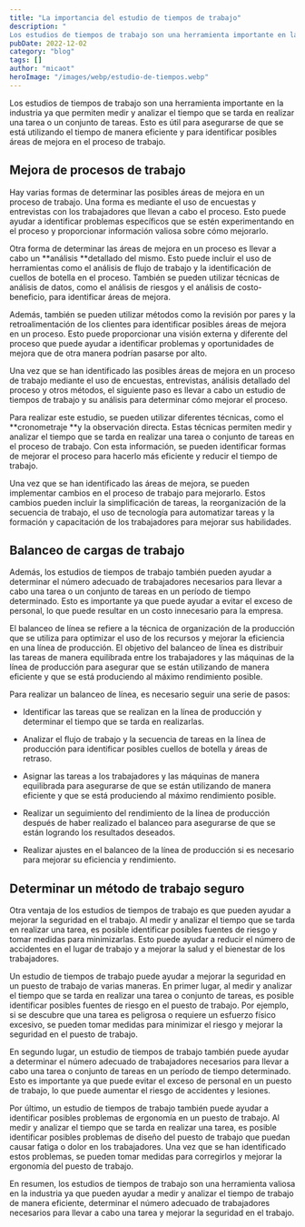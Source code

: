 ```yaml
---
title: "La importancia del estudio de tiempos de trabajo"
description: "
Los estudios de tiempos de trabajo son una herramienta importante en la industria ya que permiten medir y analizar el tiempo que se tarda en realizar..."
pubDate: 2022-12-02
category: "blog"
tags: []
author: "micaot"
heroImage: "/images/webp/estudio-de-tiempos.webp"
---
```


Los estudios de tiempos de trabajo son una herramienta importante en la industria ya que permiten medir y analizar el tiempo que se tarda en realizar una tarea o un conjunto de tareas. Esto es útil para asegurarse de que se está utilizando el tiempo de manera eficiente y para identificar posibles áreas de mejora en el proceso de trabajo.

## Mejora de procesos de trabajo

Hay varias formas de determinar las posibles áreas de mejora en un proceso de trabajo. Una forma es mediante el uso de encuestas y entrevistas con los trabajadores que llevan a cabo el proceso. Esto puede ayudar a identificar problemas específicos que se estén experimentando en el proceso y proporcionar información valiosa sobre cómo mejorarlo.

Otra forma de determinar las áreas de mejora en un proceso es llevar a cabo un **análisis **detallado del mismo. Esto puede incluir el uso de herramientas como el análisis de flujo de trabajo y la identificación de cuellos de botella en el proceso. También se pueden utilizar técnicas de análisis de datos, como el análisis de riesgos y el análisis de costo-beneficio, para identificar áreas de mejora.

Además, también se pueden utilizar métodos como la revisión por pares y la retroalimentación de los clientes para identificar posibles áreas de mejora en un proceso. Esto puede proporcionar una visión externa y diferente del proceso que puede ayudar a identificar problemas y oportunidades de mejora que de otra manera podrían pasarse por alto.

Una vez que se han identificado las posibles áreas de mejora en un proceso de trabajo mediante el uso de encuestas, entrevistas, análisis detallado del proceso y otros métodos, el siguiente paso es llevar a cabo un estudio de tiempos de trabajo y su análisis para determinar cómo mejorar el proceso.

Para realizar este estudio, se pueden utilizar diferentes técnicas, como el **cronometraje **y la observación directa. Estas técnicas permiten medir y analizar el tiempo que se tarda en realizar una tarea o conjunto de tareas en el proceso de trabajo. Con esta información, se pueden identificar formas de mejorar el proceso para hacerlo más eficiente y reducir el tiempo de trabajo.

Una vez que se han identificado las áreas de mejora, se pueden implementar cambios en el proceso de trabajo para mejorarlo. Estos cambios pueden incluir la simplificación de tareas, la reorganización de la secuencia de trabajo, el uso de tecnología para automatizar tareas y la formación y capacitación de los trabajadores para mejorar sus habilidades.

## Balanceo de cargas de trabajo

Además, los estudios de tiempos de trabajo también pueden ayudar a determinar el número adecuado de trabajadores necesarios para llevar a cabo una tarea o un conjunto de tareas en un período de tiempo determinado. Esto es importante ya que puede ayudar a evitar el exceso de personal, lo que puede resultar en un costo innecesario para la empresa.

El balanceo de línea se refiere a la técnica de organización de la producción que se utiliza para optimizar el uso de los recursos y mejorar la eficiencia en una línea de producción. El objetivo del balanceo de línea es distribuir las tareas de manera equilibrada entre los trabajadores y las máquinas de la línea de producción para asegurar que se están utilizando de manera eficiente y que se está produciendo al máximo rendimiento posible.

Para realizar un balanceo de línea, es necesario seguir una serie de pasos:

- Identificar las tareas que se realizan en la línea de producción y determinar el tiempo que se tarda en realizarlas.

- Analizar el flujo de trabajo y la secuencia de tareas en la línea de producción para identificar posibles cuellos de botella y áreas de retraso.

- Asignar las tareas a los trabajadores y las máquinas de manera equilibrada para asegurarse de que se están utilizando de manera eficiente y que se está produciendo al máximo rendimiento posible.

- Realizar un seguimiento del rendimiento de la línea de producción después de haber realizado el balanceo para asegurarse de que se están logrando los resultados deseados.

- Realizar ajustes en el balanceo de la línea de producción si es necesario para mejorar su eficiencia y rendimiento.

## Determinar un método de trabajo seguro

Otra ventaja de los estudios de tiempos de trabajo es que pueden ayudar a mejorar la seguridad en el trabajo. Al medir y analizar el tiempo que se tarda en realizar una tarea, es posible identificar posibles fuentes de riesgo y tomar medidas para minimizarlas. Esto puede ayudar a reducir el número de accidentes en el lugar de trabajo y a mejorar la salud y el bienestar de los trabajadores.

Un estudio de tiempos de trabajo puede ayudar a mejorar la seguridad en un puesto de trabajo de varias maneras. En primer lugar, al medir y analizar el tiempo que se tarda en realizar una tarea o conjunto de tareas, es posible identificar posibles fuentes de riesgo en el puesto de trabajo. Por ejemplo, si se descubre que una tarea es peligrosa o requiere un esfuerzo físico excesivo, se pueden tomar medidas para minimizar el riesgo y mejorar la seguridad en el puesto de trabajo.

En segundo lugar, un estudio de tiempos de trabajo también puede ayudar a determinar el número adecuado de trabajadores necesarios para llevar a cabo una tarea o conjunto de tareas en un período de tiempo determinado. Esto es importante ya que puede evitar el exceso de personal en un puesto de trabajo, lo que puede aumentar el riesgo de accidentes y lesiones.

Por último, un estudio de tiempos de trabajo también puede ayudar a identificar posibles problemas de ergonomía en un puesto de trabajo. Al medir y analizar el tiempo que se tarda en realizar una tarea, es posible identificar posibles problemas de diseño del puesto de trabajo que puedan causar fatiga o dolor en los trabajadores. Una vez que se han identificado estos problemas, se pueden tomar medidas para corregirlos y mejorar la ergonomía del puesto de trabajo.

En resumen, los estudios de tiempos de trabajo son una herramienta valiosa en la industria ya que pueden ayudar a medir y analizar el tiempo de trabajo de manera eficiente, determinar el número adecuado de trabajadores necesarios para llevar a cabo una tarea y mejorar la seguridad en el trabajo.